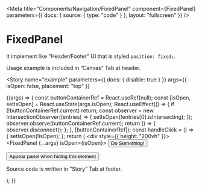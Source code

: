 
<Meta
  title="Components/Navigation/FixedPanel"
  component={FixedPanel}
  parameters={{
    docs: { source: { type: "code" } },
    layout: "fullscreen"
  }}
/>

# FixedPanel

It implement like &rdquo;Header/Footer&rdquo; UI that is styled `position: fixed;`.

Usage example is included in &rdquo;Canvas&rdquo; Tab at header.

<ArgsTable of={FixedPanel} />

<Story
  name="example"
  parameters={{ docs: { disable: true } }}
  args={{
    isOpen: false,
    placement: "top"
  }}
>
  {(args) => {
    const buttonContainerRef = React.useRef(null);
    const [isOpen, setIsOpen] = React.useState(args.isOpen);
    React.useEffect(() => {
      if (!buttonContainerRef.current) return;
      const observer = new IntersectionObserver((entries) => {
        setIsOpen(!entries[0].isIntersecting);
      });
      observer.observe(buttonContainerRef.current);
      return () => {
        observer.disconnect();
      };
    }, [buttonContainerRef]);
    const handleClick = () => {
      setIsOpen(!isOpen);
    };
    return (
      <div style={{ height: "200vh" }}>
        <FixedPanel {...args} isOpen={isOpen}>
          <Flex display="flex" justifyContent="flex-end">
            <Spacer py={2}>
              <Button>Do Something!</Button>
            </Spacer>
          </Flex>
        </FixedPanel>
        <Spacer pt={10} />
        <Flex display="flex" flexDirection="column" alignItems="center">
          <div ref={buttonContainerRef}>
            <Button onClick={handleClick}>
              Appear panel when hiding this element
            </Button>
          </div>
          <Spacer pt={5} />
          <p>Source code is written in &rdquo;Story&rdquo; Tab at footer.</p>
        </Flex>
      </div>
    );
  }}
</Story>
